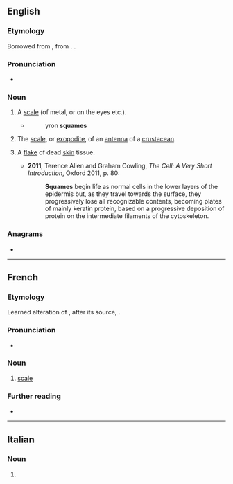 ==English==

===Etymology===
Borrowed from {{bor|en|fro|esquame}}, from {{der|en|la|squāma}}. {{doublet|en|squama}}.

===Pronunciation===
* {{a|UK}} {{IPA|en|/skweɪm/}}

===Noun===
{{en-noun}}

# {{lb|en|obsolete}} A [[scale]] (of metal, or on the eyes etc.).
#* {{RQ:Chaucer Canterbury||Canon's Yeoman's Tale}}
#*: yron '''squames'''
# {{lb|en|zoology}} The [[scale]], or [[exopodite]], of an [[antenna]] of a [[crustacean]].
# {{lb|en|medicine}} A [[flake]] of dead [[skin]] tissue.
#* '''2011''', Terence Allen and Graham Cowling, ''The Cell: A Very Short Introduction'', Oxford 2011, p. 80:
#*: '''Squames''' begin life as normal cells in the lower layers of the epidermis but, as they travel towards the surface, they progressively lose all recognizable contents, becoming plates of mainly keratin protein, based on a progressive deposition of protein on the intermediate filaments of the cytoskeleton.

===Anagrams===
* {{anagrams|en|a=aemqsu|masque}}

----

==French==

===Etymology===
Learned alteration of {{der|fr|fro|eschame}}, after its source, {{der|fr|la|squama}}.

===Pronunciation===
* {{fr-IPA|sqwame}}

===Noun===
{{fr-noun|f}}

# {{lb|fr|archaic|_|or|_|literary}} [[scale]]

===Further reading===
* {{R:TLFi}}

----

==Italian==

===Noun===
{{head|it|noun plural form|g=f}}

# {{plural of|it|squama}}